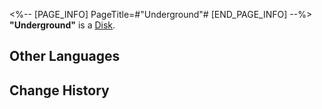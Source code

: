 <%-- [PAGE_INFO]
PageTitle=#"Underground"#
[END_PAGE_INFO] --%>
{{Item Infobox
|id          = 210102
|image       = Item Underground.png
|type        = Disk
|invCategory = Valuables
|rarity      = 3
|effect      = A record that can be played on the Express' phonograph. It might be a chance acquisition or a gift from someone else. All sorts of memories surge up when the music plays &mdash; the smiles, encounters, touches, and the excitement of battle. Maybe that is why people still collect records even as society rapidly advances.<br />The current record contains the track "Underground."
|description = <br />''People are still defending their homes even in the underground world.''
}}
'''"Underground"''' is a [[Disk]].

==Other Languages==
{{Other Languages
|en   = "Underground"
|zhs  = 《地下》
|zht  = 〈地下〉
|ja   = 『地下』
|ko   = ≪지하≫
|es   = Bajo tierra
|fr   = « Underground »
|ru   = Underground
|th   = "Underground"
|vi   = "Thành Phố Ngầm"
|de   = „Untergrund“
|id   = "Underground"
|pt   = "Underground"
}}

==Change History==
{{Change History|1.0}}